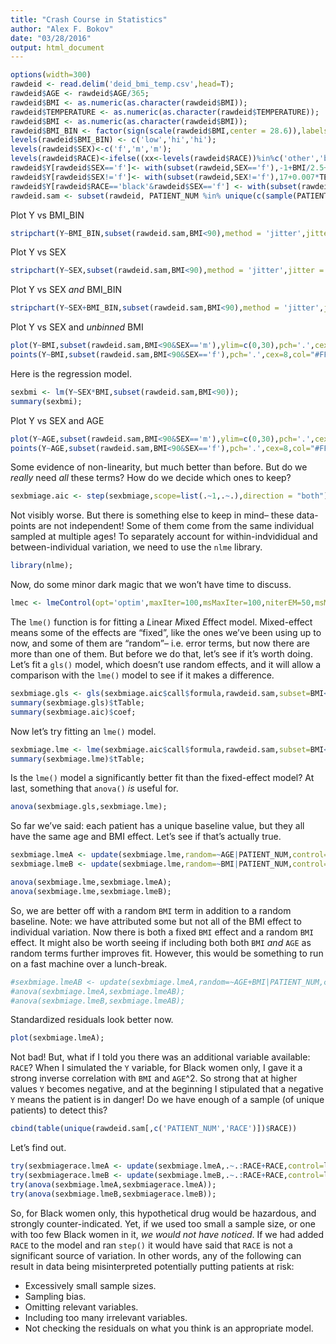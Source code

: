 ```yaml
---
title: "Crash Course in Statistics"
author: "Alex F. Bokov"
date: "03/28/2016"
output: html_document
---
```


```r
options(width=300)
rawdeid <- read.delim('deid_bmi_temp.csv',head=T);
rawdeid$AGE <- rawdeid$AGE/365;
rawdeid$BMI <- as.numeric(as.character(rawdeid$BMI));
rawdeid$TEMPERATURE <- as.numeric(as.character(rawdeid$TEMPERATURE));
rawdeid$BMI <- as.numeric(as.character(rawdeid$BMI));
rawdeid$BMI_BIN <- factor(sign(scale(rawdeid$BMI,center = 28.6)),labels=c('low','mid','hi'));
levels(rawdeid$BMI_BIN) <- c('low','hi','hi');
levels(rawdeid$SEX)<-c('f','m','m');
levels(rawdeid$RACE)<-ifelse((xx<-levels(rawdeid$RACE))%in%c('other','black','white'),xx,'other')
rawdeid$Y[rawdeid$SEX=='f']<- with(subset(rawdeid,SEX=='f'),-1+BMI/2.5+0.01*TEMPERATURE+rnorm(487178));
rawdeid$Y[rawdeid$SEX!='f']<- with(subset(rawdeid,SEX!='f'),17+0.007*TEMPERATURE-.002*AGE^2+rnorm(805297-487178));
rawdeid$Y[rawdeid$RACE=='black'&rawdeid$SEX=='f'] <- with(subset(rawdeid,RACE=='black'&SEX=='f'),Y+5-BMI/2-AGE^2*.001);
rawdeid.sam <- subset(rawdeid, PATIENT_NUM %in% unique(c(sample(PATIENT_NUM,200),sample(unique(PATIENT_NUM[SEX=='f'&RACE=='black']),30))));
```

Plot Y vs BMI_BIN
```r
stripchart(Y~BMI_BIN,subset(rawdeid.sam,BMI<90),method = 'jitter',jitter = 0.2,col=c('#FF000010','#0000FF10'),vertical = T,pch='.',cex=8)
```

Plot Y vs SEX
```r
stripchart(Y~SEX,subset(rawdeid.sam,BMI<90),method = 'jitter',jitter = 0.2, col=c('#FF000010','#0000FF10'),vertical = T,pch='.',cex=8)
```

Plot Y vs SEX _and_ BMI_BIN
```r
stripchart(Y~SEX+BMI_BIN,subset(rawdeid.sam,BMI<90),method = 'jitter',jitter = 0.2,col=c('#FF000010','#0000FF10'),vertical = T,pch='.',cex=8)
```

Plot Y vs SEX and _unbinned_ BMI
```r
plot(Y~BMI,subset(rawdeid.sam,BMI<90&SEX=='m'),ylim=c(0,30),pch='.',cex=8,col="#0000FF20");
points(Y~BMI,subset(rawdeid.sam,BMI<90&SEX=='f'),pch='.',cex=8,col="#FF000020");
```

Here is the regression model.
```r
sexbmi <- lm(Y~SEX*BMI,subset(rawdeid.sam,BMI<90));
summary(sexbmi);
```

Plot Y vs SEX and AGE
```r
plot(Y~AGE,subset(rawdeid.sam,BMI<90&SEX=='m'),ylim=c(0,30),pch='.',cex=8,col="#0000FF20");
points(Y~AGE,subset(rawdeid.sam,BMI<90&SEX=='f'),pch='.',cex=8,col="#FF000020");
```

Some evidence of non-linearity, but much better than before. But do we _really_ need _all_ these terms? How do we decide which ones to keep?
```r
sexbmiage.aic <- step(sexbmiage,scope=list(.~1,.~.),direction = "both");
```

Not visibly worse. But there is something else to keep in mind-- these data-points are not independent! Some of them come from the same individual sampled at multiple ages! To separately account for within-indvididual and between-individual variation, we need to use the `nlme` library.
```r
library(nlme);
```

Now, do some minor dark magic that we won't have time to discuss.
```r
lmec <- lmeControl(opt='optim',maxIter=100,msMaxIter=100,niterEM=50,msMaxEval=400,nlmStepMax=200);
```

The `lme()` function is for fitting a *L*inear *M*ixed *E*ffect model. Mixed-effect means some of the effects are "fixed", like the ones we've been using up to now, and some of them are "random"-- i.e. error terms, but now there are more than one of them. But before we do that, let's see if it's worth doing. Let's fit a `gls()` model, which doesn't use random effects, and it will allow a comparison with the `lme()` model to see if it makes a difference.
```r
sexbmiage.gls <- gls(sexbmiage.aic$call$formula,rawdeid.sam,subset=BMI<90,na.action=na.omit,method='ML');
summary(sexbmiage.gls)$tTable;
summary(sexbmiage.aic)$coef;
```

Now let's try fitting an `lme()` model.
```r
sexbmiage.lme <- lme(sexbmiage.aic$call$formula,rawdeid.sam,subset=BMI<90,method='ML',na.action=na.omit,random=~1|PATIENT_NUM);
summary(sexbmiage.lme)$tTable;
```

Is the `lme()` model a significantly better fit than the fixed-effect model? At last, something that `anova()` _is_ useful for.
```r
anova(sexbmiage.gls,sexbmiage.lme);
```

So far we've said: each patient has a unique baseline value, but they all have the same age and BMI effect. Let's see if that's actually true.
```r
sexbmiage.lmeA <- update(sexbmiage.lme,random=~AGE|PATIENT_NUM,control=lmec);
sexbmiage.lmeB <- update(sexbmiage.lme,random=~BMI|PATIENT_NUM,control=lmec);

anova(sexbmiage.lme,sexbmiage.lmeA);
anova(sexbmiage.lme,sexbmiage.lmeB);
```

So, we are better off with a random `BMI` term in addition to a random baseline. Note: we have attributed some but not all of the BMI effect to individual variation. Now there is both a fixed `BMI` effect and a random `BMI` effect. It might also be worth seeing if including both both `BMI` _and_ `AGE` as random terms further improves fit. However, this would be something to run on a fast machine over a lunch-break.
```r
#sexbmiage.lmeAB <- update(sexbmiage.lmeA,random=~AGE+BMI|PATIENT_NUM,control=lmec);
#anova(sexbmiage.lmeA,sexbmiage.lmeAB);
#anova(sexbmiage.lmeB,sexbmiage.lmeAB);
```

Standardized residuals look better now.
```r
plot(sexbmiage.lmeA);
```

Not bad! But, what if I told you there was an additional variable available: `RACE`? When I simulated the `Y` variable, for Black women only, I gave it a strong inverse correlation with `BMI` and `AGE`^2. So strong that at higher values `Y` becomes negative, and at the beginning I stipulated that a negative `Y` means the patient is in danger! Do we have enough of a sample (of unique patients) to detect this?
```r
cbind(table(unique(rawdeid.sam[,c('PATIENT_NUM','RACE')])$RACE))
```

Let's find out.
```r
try(sexbmiagerace.lmeA <- update(sexbmiage.lmeA,.~.:RACE+RACE,control=lmec,subset=BMI<90));
try(sexbmiagerace.lmeB <- update(sexbmiage.lmeB,.~.:RACE+RACE,control=lmec,subset=BMI<90));
try(anova(sexbmiage.lmeA,sexbmiagerace.lmeA));
try(anova(sexbmiage.lmeB,sexbmiagerace.lmeB));
```

So, for Black women only, this hypothetical drug would be hazardous, and strongly counter-indicated. Yet, if we used too small a sample size, or one with too few Black women in it, _we would not have noticed_. If we had added `RACE` to the model and ran `step()` it would have said that `RACE` is not a significant source of variation. In other words, any of the following can result in data being misinterpreted potentially putting patients at risk:

* Excessively small sample sizes.
* Sampling bias.
* Omitting relevant variables.
* Including too many irrelevant variables.
* Not checking the residuals on what you think is an appropriate model.

<!--
Plot Y vs SEX and TEMPERATURE
```r
#plot(Y~TEMPERATURE,subset(rawdeid.sam,BMI<90&SEX=='m'),ylim=c(0,30),pch='.',cex=10,col="#0000FF30");
#points(Y~TEMPERATURE,subset(rawdeid.sam,BMI<90&SEX=='f'),pch='.',cex=10,col="#FF000030");
```

Plot all the data
```r
#plot(subset(cbind(jitter(data.matrix(rawdeid[,2:3])),rawdeid[,4:6]),BMI<90 & TEMPERATURE>91 & TEMPERATURE<104),pch='.',cex=2,col='#00000002');
```
-->
